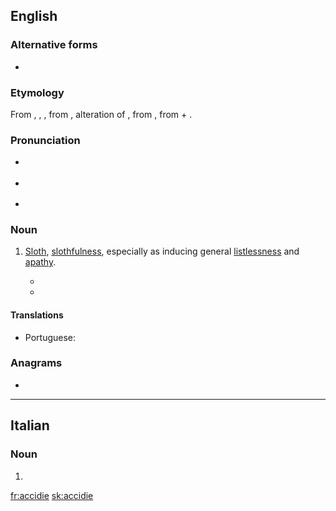 ==English==

===Alternative forms===
* {{l|en|acedia}}

===Etymology===
From {{etyl|xno|en}} {{m|fro|accidie}}, {{etyl|fro|en}} {{m|fro|accide}}, {{m|fro|accidie}}, from {{etyl|LL.|en}} {{m|la|accīdia}}, alteration of {{m|la|acēdia||sloth, torpor}}, from {{etyl|grc|en}} {{m|grc|ἀκήδεια||indifference|sc=polytonic}}, from {{m|grc|ἀ-||not|sc=polytonic}} + {{m|grc|κῆδος||care|sc=polytonic}}.

===Pronunciation===
* {{a|UK}} {{IPA|/ˈæksɪdi/|lang=en}}
* {{a|US}} {{IPA|/ˈæk.sə.di/|lang=en}}
* {{audio|Accidie US.ogg|Audio (U.S.A.)|lang=en}}

===Noun===
{{en-noun|-}}

# {{lb|en|now|_|literary}} [[sloth|Sloth]], [[slothfulness]], especially as inducing general [[listlessness]] and [[apathy]]. {{defdate|from 13th c.}}
#* {{quote-book|year=c. 1390|author={{w|Geoffrey Chaucer}}|chapter=The Parson's Tale|title=Canterbury Tales|passage=Aftere þe synnes of Envie I wil speke of þe synne of '''Accidie'''.}}
#* {{quote-book|year=1978|author={{w|Lawrence Durrell}}|title=Livia|publisher=Faber & Faber|year_published=1992|page=363|passage=Underneath the surface excitements the demon of '''accidie''' had her by the hair.}}

====Translations====
{{trans-top|general listlessness and apathy}}
* Portuguese: {{t|pt|acídia|f}}
{{trans-mid}}
{{trans-bottom}}

===Anagrams===
* {{l|en|cecidia}}

----

==Italian==

===Noun===
{{head|it|noun plural form|g=f}}

# {{plural of|accidia|lang=it}}

[[fr:accidie]]
[[sk:accidie]]